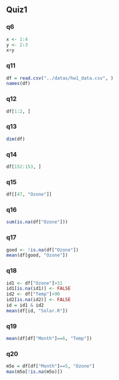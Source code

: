 ## Quiz1
### q6
```r
x <- 1:4
y <- 2:3
x+y
```
### q11
```r
df = read.csv("../datas/hw1_data.csv", )
names(df)
```

### q12
```r
df[1:2, ]
```
### q13
```r
dim(df)
```

### q14
```r
df[152:153, ]
```

### q15
```r
df[[47, "Ozone"]]
```

### q16
```r
sum(is.na(df["Ozone"]))
```
### q17
```r
good <- !is.na(df["Ozone"])
mean(df[good, "Ozone"])
```

### q18
```r
id1 <- df["Ozone"]>31 
id1[is.na(id1)] <- FALSE
id2 <- df["Temp"]>90
id2[is.na(id2)] <- FALSE
id = id1 & id2
mean(df[id, "Solar.R"])
```


### q19
```r
mean(df[df["Month"]==6, "Temp"])
```

### q20
```r
m5o = df[df["Month"]==5, "Ozone"]
max(m5o[!is.na(m5o)])
```